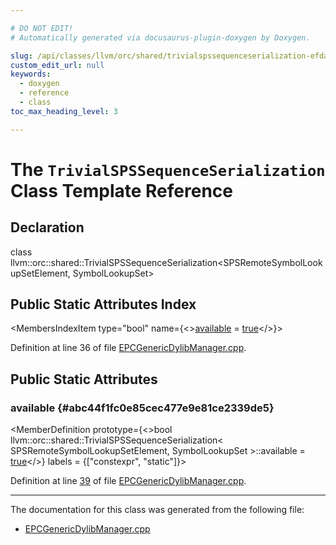 ```yaml
---

# DO NOT EDIT!
# Automatically generated via docusaurus-plugin-doxygen by Doxygen.

slug: /api/classes/llvm/orc/shared/trivialspssequenceserialization-efda56c1d7ea865b9efb0454f9c681e8
custom_edit_url: null
keywords:
  - doxygen
  - reference
  - class
toc_max_heading_level: 3

---
```





# The `TrivialSPSSequenceSerialization` Class Template Reference

<DoxygenPage pluginConfig={pluginConfig}>



## Declaration

<CodeBlock>class llvm::orc::shared::TrivialSPSSequenceSerialization&lt;SPSRemoteSymbolLookupSetElement, SymbolLookupSet&gt;</CodeBlock>

## Public Static Attributes Index

<MembersIndex>

<MembersIndexItem
  type="bool"
  name={<><a href="#abc44f1fc0e85cec477e9e81ce2339de5">available</a> = <a href="/docs/api/files/lib/lib/analysis/basicaliasanalysis-cpp/#af6d5cafbdfc5313e65d990120021a3ec">true</a></>}>
</MembersIndexItem>

</MembersIndex>


Definition at line 36 of file <a href="/docs/api/files/lib/lib/executionengine/lib/executionengine/orc/epcgenericdylibmanager-cpp">EPCGenericDylibManager.cpp</a>.

<SectionDefinition>

## Public Static Attributes

### available {#abc44f1fc0e85cec477e9e81ce2339de5}

<MemberDefinition
  prototype={<>bool llvm::orc::shared::TrivialSPSSequenceSerialization&lt; SPSRemoteSymbolLookupSetElement, SymbolLookupSet &gt;::available = <a href="/docs/api/files/lib/lib/analysis/basicaliasanalysis-cpp/#af6d5cafbdfc5313e65d990120021a3ec">true</a></>}
  labels = {["constexpr", "static"]}>

Definition at line <a href="/docs/api/files/lib/lib/executionengine/lib/executionengine/orc/epcgenericdylibmanager-cpp/#l00039">39</a> of file <a href="/docs/api/files/lib/lib/executionengine/lib/executionengine/orc/epcgenericdylibmanager-cpp">EPCGenericDylibManager.cpp</a>.
</MemberDefinition>

</SectionDefinition>

<hr/>

The documentation for this class was generated from the following file:

<ul>
<li><a href="/docs/api/files/lib/lib/executionengine/lib/executionengine/orc/epcgenericdylibmanager-cpp">EPCGenericDylibManager.cpp</a></li>
</ul>

</DoxygenPage>
